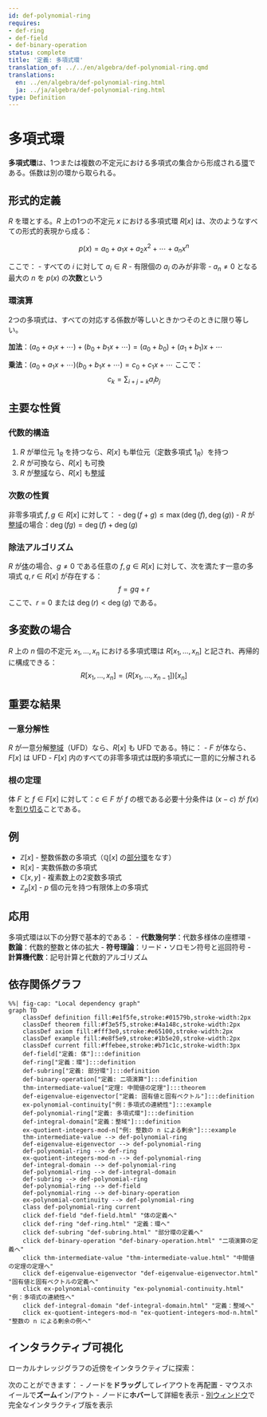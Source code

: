 ```yaml
---
id: def-polynomial-ring
requires:
- def-ring
- def-field
- def-binary-operation
status: complete
title: '定義: 多項式環'
translation_of: ../../en/algebra/def-polynomial-ring.qmd
translations:
  en: ../en/algebra/def-polynomial-ring.html
  ja: ../ja/algebra/def-polynomial-ring.html
type: Definition
---
```


# 多項式環 {#def-polynomial-ring}

**多項式環**は、1つまたは複数の不定元における多項式の集合から形成される[環](def-ring.qmd)である。係数は別の環から取られる。

## 形式的定義

$R$ を環とする。$R$ 上の1つの不定元 $x$ における多項式環 $R[x]$ は、次のようなすべての形式的表現から成る：

$$p(x) = a_0 + a_1x + a_2x^2 + \cdots + a_nx^n$$

ここで：
- すべての $i$ に対して $a_i \in R$
- 有限個の $a_i$ のみが非零
- $a_n \neq 0$ となる最大の $n$ を $p(x)$ の**次数**という

### 環演算

2つの多項式は、すべての対応する係数が等しいときかつそのときに限り等しい。

**加法**：$(a_0 + a_1x + \cdots) + (b_0 + b_1x + \cdots) = (a_0 + b_0) + (a_1 + b_1)x + \cdots$

**乗法**：$(a_0 + a_1x + \cdots)(b_0 + b_1x + \cdots) = c_0 + c_1x + \cdots$ ここで：
$$c_k = \sum_{i+j=k} a_ib_j$$

## 主要な性質

### 代数的構造

1. $R$ が単位元 $1_R$ を持つなら、$R[x]$ も単位元（定数多項式 $1_R$）を持つ
2. $R$ が可換なら、$R[x]$ も可換
3. $R$ が[整域](def-integral-domain.qmd)なら、$R[x]$ も[整域](def-integral-domain.qmd)

### 次数の性質

非零多項式 $f, g \in R[x]$ に対して：
- $\deg(f + g) \leq \max(\deg(f), \deg(g))$
- $R$ が[整域](def-integral-domain.qmd)の場合：$\deg(fg) = \deg(f) + \deg(g)$

### 除法アルゴリズム

$R$ が[体](def-field.qmd)の場合、$g \neq 0$ である任意の $f, g \in R[x]$ に対して、次を満たす一意の多項式 $q, r \in R[x]$ が存在する：
$$f = gq + r$$
ここで、$r = 0$ または $\deg(r) < \deg(g)$ である。

## 多変数の場合

$R$ 上の $n$ 個の不定元 $x_1, \ldots, x_n$ における多項式環は $R[x_1, \ldots, x_n]$ と記され、再帰的に構成できる：
$$R[x_1, \ldots, x_n] = (R[x_1, \ldots, x_{n-1}])[x_n]$$

## 重要な結果

### 一意分解性

$R$ が一意分解[整域](def-integral-domain.qmd)（UFD）なら、$R[x]$ も UFD である。特に：
- $F$ が体なら、$F[x]$ は UFD
- $F[x]$ 内のすべての非零多項式は既約多項式に一意的に分解される

### 根の定理

体 $F$ と $f \in F[x]$ に対して：$c \in F$ が $f$ の根である必要十分条件は $(x - c)$ が $f(x)$ を[割り切る](../number-theory/def-divisibility.qmd)ことである。

## 例

- $\mathbb{Z}[x]$ - 整数係数の多項式（$\mathbb{Q}[x]$ の[部分環](def-subring.qmd)をなす）
- $\mathbb{R}[x]$ - 実数係数の多項式
- $\mathbb{C}[x, y]$ - 複素数上の2変数多項式
- $\mathbb{Z}_p[x]$ - $p$ 個の元を持つ有限体上の多項式

## 応用

多項式環は以下の分野で基本的である：
- **代数幾何学**：代数多様体の座標環
- **数論**：代数的整数と体の拡大
- **符号理論**：リード・ソロモン符号と巡回符号
- **計算機代数**：記号計算と代数的アルゴリズム

## 依存関係グラフ

```mermaid
%%| fig-cap: "Local dependency graph"
graph TD
    classDef definition fill:#e1f5fe,stroke:#01579b,stroke-width:2px
    classDef theorem fill:#f3e5f5,stroke:#4a148c,stroke-width:2px
    classDef axiom fill:#fff3e0,stroke:#e65100,stroke-width:2px
    classDef example fill:#e8f5e9,stroke:#1b5e20,stroke-width:2px
    classDef current fill:#ffebee,stroke:#b71c1c,stroke-width:3px
    def-field["定義: 体"]:::definition
    def-ring["定義：環"]:::definition
    def-subring["定義: 部分環"]:::definition
    def-binary-operation["定義: 二項演算"]:::definition
    thm-intermediate-value["定理: 中間値の定理"]:::theorem
    def-eigenvalue-eigenvector["定義: 固有値と固有ベクトル"]:::definition
    ex-polynomial-continuity["例：多項式の連続性"]:::example
    def-polynomial-ring["定義: 多項式環"]:::definition
    def-integral-domain["定義：整域"]:::definition
    ex-quotient-integers-mod-n["例: 整数の n による剰余"]:::example
    thm-intermediate-value --> def-polynomial-ring
    def-eigenvalue-eigenvector --> def-polynomial-ring
    def-polynomial-ring --> def-ring
    ex-quotient-integers-mod-n --> def-polynomial-ring
    def-integral-domain --> def-polynomial-ring
    def-polynomial-ring --> def-integral-domain
    def-subring --> def-polynomial-ring
    def-polynomial-ring --> def-field
    def-polynomial-ring --> def-binary-operation
    ex-polynomial-continuity --> def-polynomial-ring
    class def-polynomial-ring current
    click def-field "def-field.html" "体の定義へ"
    click def-ring "def-ring.html" "定義：環へ"
    click def-subring "def-subring.html" "部分環の定義へ"
    click def-binary-operation "def-binary-operation.html" "二項演算の定義へ"
    click thm-intermediate-value "thm-intermediate-value.html" "中間値の定理の定理へ"
    click def-eigenvalue-eigenvector "def-eigenvalue-eigenvector.html" "固有値と固有ベクトルの定義へ"
    click ex-polynomial-continuity "ex-polynomial-continuity.html" "例：多項式の連続性へ"
    click def-integral-domain "def-integral-domain.html" "定義：整域へ"
    click ex-quotient-integers-mod-n "ex-quotient-integers-mod-n.html" "整数の n による剰余の例へ"
```

## インタラクティブ可視化

ローカルナレッジグラフの近傍をインタラクティブに探索：

::: {.graph-viz data-id="def-polynomial-ring" data-width="700" data-height="500"}
:::

次のことができます：
- ノードを**ドラッグ**してレイアウトを再配置
- マウスホイールで**ズーム**イン/アウト
- ノードに**ホバー**して詳細を表示
- [別ウィンドウ](../../output/interactive/ja/def-polynomial-ring.html){target="_blank"}で完全なインタラクティブ版を表示

